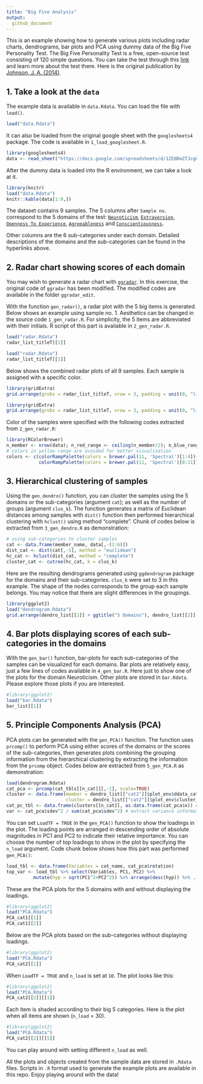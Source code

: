---
title: "Big Five Analysis"
output:
  github_document
---

This is an example showing how to generate various plots including radar charts, dendrograms, bar plots and PCA using dummy data of the Big Five Personality Test. The Big Five Personality Test is a free, open-source test consisting of 120 simple questions. You can take the test through this [link](https://bigfive-test.com/) and learn more about the test there. Here is the original publication by [Johnson, J. A. (2014)](https://doi.org/10.1016/j.jrp.2014.05.003).

## 1. Take a look at the `data`

The example data is available in `data.Rdata`. You can load the file with `load()`.

```{r, eval=FALSE}
load("data.Rdata")
```

It can also be loaded from the original google sheet with the `googlesheets4` package. The code is available in `1_load_googlesheet.R`.

```{r, eval=FALSE}
library(googlesheets4)
data <- read_sheet("https://docs.google.com/spreadsheets/d/1ZE0DmZfJcgQ_K_1jsta_OAVmADc8z5F_aLhJlEk7CZU/edit#gid=0")
```

After the dummy data is loaded into the R environment, we can take a look at it.

```{r echo = FALSE, results = 'axis'}
library(knitr)
load("data.Rdata")
knitr::kable(data[1:9,])
```

The dataset contains 9 samples. The 5 columns after `Sample no.` correspond to the 5 domains of the test: [`Neuroticism`](https://bigfive-test.com/neuroticism), [`Extraversion`](https://bigfive-test.com/extraversion), [`Openness To Experience`](https://bigfive-test.com/openness_to_experience), [`Agreeableness`](https://bigfive-test.com/agreeableness) and [`Conscientiousness`](https://bigfive-test.com/conscientiousness). 

Other columns are the 6 sub-categories under each domain. Detailed descriptions of the domains and the sub-categories can be found in the hyperlinks above.

## 2. Radar chart showing scores of each domain

You may wish to generate a radar chart with [`ggradar`](https://github.com/ricardo-bion/ggradar). In this exercise, the original code of `ggradar` has been modified. The modified codes are available in the folder `ggradar_edit`.

With the function `gen_radar()`, a radar plot with the 5 big items is generated. Below shows an example using sample no. 1. Aesthetics can be changed in the source code `1_gen_radar.R`. For simplicity, the 5 items are abbreviated with their initials. R script of this part is available in `2_gen_radar.R`.

```{r, eval=FALSE}
load("radar.Rdata")
radar_list_titleT[[1]]
```

```{r echo = FALSE, results = 'axis', fig.align='center'}
load("radar.Rdata")
radar_list_titleT[[1]]
```

Below shows the combined radar plots of all 9 samples. Each sample is assigned with a specific color.

```{r, eval=FALSE}
library(gridExtra)
grid.arrange(grobs = radar_list_titleT, nrow = 3, padding = unit(0, "line"))
```

```{r echo = FALSE, results = 'axis', fig.align='center'}
library(gridExtra)
grid.arrange(grobs = radar_list_titleT, nrow = 3, padding = unit(0, "line"))
```

Color of the samples were specified with the following codes extracted from `2_gen_radar.R`:
```{r, eval=FALSE}
library(RColorBrewer)
n_member <- nrow(data); n_red_range <- ceiling(n_member/2); n_blue_range <- n_member - n_red_range
# colors in yellow range are avoided for better visualization
colors <- c(colorRampPalette(colors = brewer.pal(11, 'Spectral')[1:4])(n_red_range),
            colorRampPalette(colors = brewer.pal(11, 'Spectral')[8:11])(n_blue_range))
```


## 3. Hierarchical clustering of samples

Using the `gen_dendro()` function, you can cluster the samples using the 5 domains or the sub-categories (argument `cat`); as well as the number of groups (argument `clus_k`). The function generates a matrix of Euclidean distances among samples with `dist()` function then performed hierarchical clustering with `hclust()` using method "complete".
Chunk of codes below is extracted from `3_gen_dendro.R` as demonstration:

```{r, eval=FALSE}
# using sub-categories to cluster samples
cat <- data.frame(member_name, data[,-(1:6)])
dist_cat <- dist(cat[,-1], method = "euclidean")
hc_cat <- hclust(dist_cat, method = "complete")
cluster_cat <- cutree(hc_cat, k = clus_k)
```

Here are the resulting dendrograms generated using `ggdendrogram` package for the domains and their sub-categories. `clus_k` were set to 3 in this example. The shape of the nodes corresponds to the group each sample belongs. You may notice that there are slight differences in the groupings.

```{r echo = FALSE, results = 'axis', fig.align='center'}
library(ggplot2)
load("dendrogram.Rdata")
grid.arrange(dendro_list[[1]] + ggtitle("5 Domains"), dendro_list[[2]] + ggtitle("30 Sub-categories"), nrow = 1)
```

## 4. Bar plots displaying scores of each sub-categories in the domains

With the `gen_bar()` function, bar-plots for each sub-categories of the samples can be visualized for each domains. Bar plots are relatively easy, just a few lines of codes available in `4_gen_bar.R`. Here just to show one of the plots for the domain Neuroticism. Other plots are stored in `bar.Rdata`. Please explore those plots if you are interested.

```{r echo = FALSE, results = 'axis', fig.align='center'}
#library(ggplot2)
load("bar.Rdata")
bar_list[[1]]
```

## 5. Principle Components Analysis (PCA)

PCA plots can be generated with the `gen_PCA()` function. The function uses `prcomp()` to perform PCA using either scores of the domains or the scores of the sub-categories, then generates plots combining the grouping information from the hierarchical clustering by extracting the information from the `prcomp` object. Codes below are extracted from `5_gen_PCA.R` as demonstration:

```{r, eval=FALSE}
load(dendrogram.Rdata)
cat_pca <- prcomp(cat_tbls[[n_cat]][,-1], scale=TRUE)
cluster <- data.frame(member = dendro_list[["cat2"]]$plot_env$ddata_cat$labels$label,
                      cluster = dendro_list[["cat2"]]$plot_env$cluster_cat) %>% arrange(member)
cat_pc_tbl <- data.frame(clusters[[n_cat]], as.data.frame(cat_pca$x)) # construct data.frame combining cluster information and Principle Component (PC) information stored in cat_pca$x
var <- cat_pca$sdev^2 / sum(cat_pca$sdev^2) # extract variance information of all PCs
```

You can set `LoadTF = TRUE` in the `gen_PCA()` function to show the loadings in the plot. The loading points are arranged in descending order of absolute magnitudes in PC1 and PC2 to indicate their relative importance. You can choose the number of top loadings to show in the plot by specifying the `n_load` argument. Code chunk below shows how this part was performed `gen_PCA()`:

```{r, eval=FALSE}
load_tbl <- data.frame(Variables = cat_name, cat_pca$rotation)
top_var <- load_tbl %>% select(Variables, PC1, PC2) %>% 
          mutate(hyp = sqrt(PC1^2+PC2^2)) %>% arrange(desc(hyp)) %>% .[1:n_load,]
```


These are the PCA plots for the 5 domains with and without displaying the loadings.

```{r echo = FALSE, results = 'axis', fig.align='center'}
#library(ggplot2)
load("PCA.Rdata")
PCA_cat1[[1]]
PCA_cat1[[2]]
```

Below are the PCA plots based on the sub-categories without displaying loadings.

```{r echo = FALSE, results = 'axis', fig.align='center'}
#library(ggplot2)
load("PCA.Rdata")
PCA_cat2[[1]]
```

When `LoadTF = TRUE` and `n_load` is set at `10`. The plot looks like this:

```{r echo = FALSE, results = 'axis', fig.align='center'}
#library(ggplot2)
load("PCA.Rdata")
PCA_cat2[[2]][[1]]
```

Each item is shaded according to their big 5 categories. Here is the plot when all items are shown (`n_load` = 30). 

```{r echo = FALSE, results = 'axis', fig.align='center'}
#library(ggplot2)
load("PCA.Rdata")
PCA_cat2[[2]][[5]]
```

You can play around with setting different `n_load` as well.

All the plots and objects created from the sample data are stored in `.Rdata` files. Scripts in `.R` format used to generate the example plots are available in this repo. Enjoy playing around with the data!